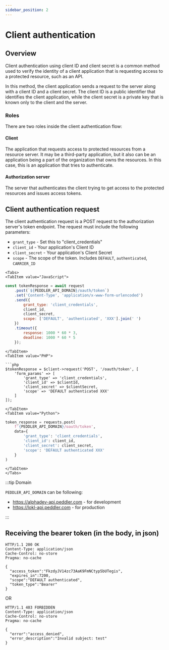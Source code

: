 ```yaml
---
sidebar_position: 2
---
```


# Client authentication

## Overview

Client authentication using client ID and client secret is a common method used to verify the identity of a client application that is requesting access to a protected resource, such as an API.

In this method, the client application sends a request to the server along with a client ID and a client secret. The client ID is a public identifier that identifies the client application, while the client secret is a private key that is known only to the client and the server.

### Roles

There are two roles inside the client authentication flow:

#### Client

The application that requests access to protected resources from a resource server. It may be a third-party application, but it also can be an application being a part of the organization that owns the resources. In this case, this is an application that tries to authenticate.

#### Authorization server

The server that authenticates the client trying to get access to the protected resources and issues access tokens.


## Client authentication request

The client authentication request is a POST request to the authorization server's token endpoint. The request must include the following parameters:

- `grant_type` - Set this to "client_credentials"
- `client_id` - Your application's Client ID
- `client_secret` - Your application's Client Secret
- `scope` - The scope of the token. Includes `DEFAULT`, `authenticated`, `CARRIER_ID`



```mdx-code-block
<Tabs>
<TabItem value="JavaScript">
```

```js
const tokenResponse = await request
    .post(`${PEDDLER_API_DOMAIN}/oauth/token`)
    .set('Content-Type', 'application/x-www-form-urlencoded')
    .send({
        grant_type: 'client_credentials',
        client_id,
        client_secret,
        scope: ['DEFAULT', 'authenticated', 'XXX'].join(' ')
    })
    .timeout({
        response: 1000 * 60 * 3,
        deadline: 1000 * 60 * 5
    });
```

```mdx-code-block
</TabItem>
<TabItem value="PHP">

```php
$tokenResponse = $client->request('POST', '/oauth/token', [
    'form_params' => [
        'grant_type' => 'client_credentials',
        'client_id' => $clientId,
        'client_secret' => $clientSecret,
        'scope' => 'DEFAULT authenticated XXX'
    ]
]);
```

```mdx-code-block
</TabItem>
<TabItem value="Python">
```
    
```python
token_response = requests.post(
    f'{PEDDLER_API_DOMAIN}/oauth/token',
    data={
        'grant_type': 'client_credentials',
        'client_id': client_id,
        'client_secret': client_secret,
        'scope': 'DEFAULT authenticated XXX'
    }
)
```

```mdx-code-block
</TabItem>
</Tabs>
```

:::tip Domain

`PEDDLER_API_DOMAIN` can be following:
- https://alphadev-api.peddler.com - for development
- https://lokl-api.peddler.com - for production

:::

## Receiving the bearer token (in the body, in json)

```
HTTP/1.1 200 OK
Content-Type: application/json
Cache-Control: no-store
Pragma: no-cache

{
  "access_token":"FkzdyJV14zc73AaK9FmNCtyp5bUTegis",
  "expires_in":7200,
  "scope":"DEFAULT authenticated",
  "token_type":"Bearer"
}
```

OR

```
HTTP/1.1 403 FORBIDDEN
Content-Type: application/json
Cache-Control: no-store
Pragma: no-cache

{
  "error":"access_denied",
  "error_description":"Invalid subject: test" 
}

```
